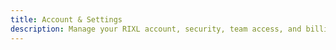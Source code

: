 ```yaml
---
title: Account & Settings
description: Manage your RIXL account, security, team access, and billing in one place.
---
```



<div className="grid gap-6 sm:grid-cols-2">
  <InteractiveCard
    title="Account Overview"
    description="Check your account details, recent activity, and quick links to important settings."
    href="/docs/platform/account/overview"
    icon="Users"
  />
  <InteractiveCard
    title="Profile & Security"
    description="Edit your profile, change your password, and enable two-factor authentication."
    href="/docs/platform/account/general-settings"
    icon="Settings"
  />
  <InteractiveCard
    title="Developer Access"
    description="Create and manage your API keys for connecting RIXL to your apps and workflows."
    href="/docs/platform/account/api-access"
    icon="Key"
  />
  <InteractiveCard
    title="Billing & Usage"
    description="View your plan, track usage, update payment methods, and download invoices."
    href="/docs/platform/account/billing"
    icon="CreditCard"
  />
  <InteractiveCard
    title="Team & Organizations"
    description="Create organizations, invite team members, and manage roles across projects."
    href="/docs/platform/account/organizations"
    icon="Building"
  />
</div>
